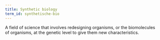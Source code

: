 ```yaml
---
title: Synthetic biology
term_id: synthetische-bio
---
```


A field of science that involves redesigning organisms, or the biomolecules of organisms, at the genetic level to give them new characteristics.
